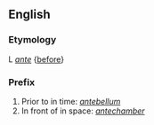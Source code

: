 ==English==

===Etymology===
L ''[[ante]]'' {[[before]]}

===Prefix===
# Prior to in time: ''[[antebellum]]''
# In front of in space: ''[[antechamber]]''